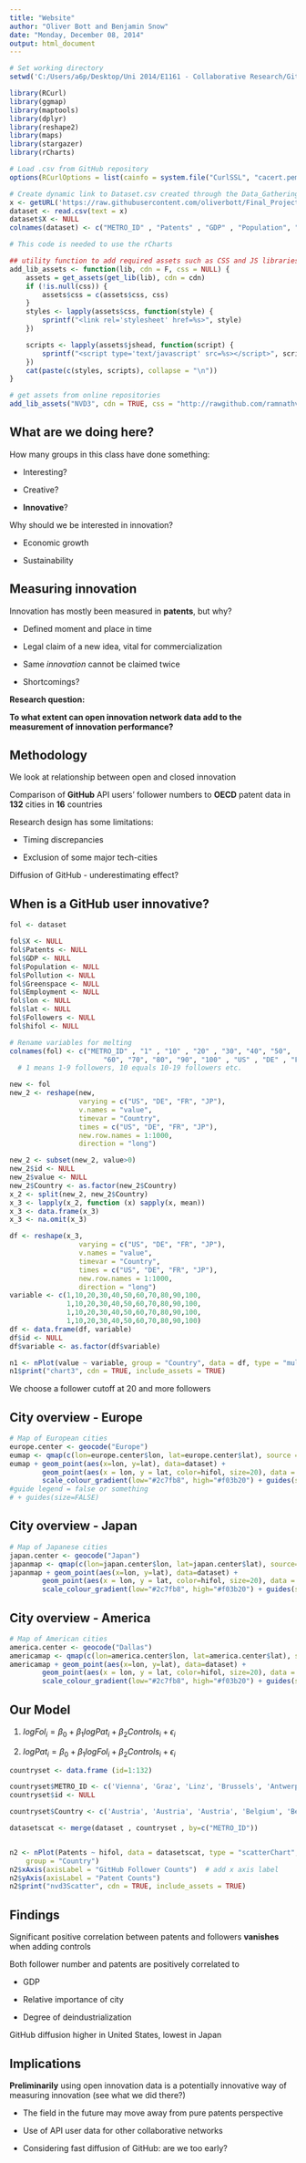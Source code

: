 ```yaml
---
title: "Website"
author: "Oliver Bott and Benjamin Snow"
date: "Monday, December 08, 2014"
output: html_document
---
```



```r
# Set working directory
setwd('C:/Users/a6p/Desktop/Uni 2014/E1161 - Collaborative Research/GitHub Clone/Final_Project/Website/')

library(RCurl)
library(ggmap)
library(maptools)
library(dplyr)
library(reshape2)
library(maps)
library(stargazer)
library(rCharts)

# Load .csv from GitHub repository
options(RCurlOptions = list(cainfo = system.file("CurlSSL", "cacert.pem", package = "RCurl")))

# Create dynamic link to Dataset.csv created through the Data_Gathering.R
x <- getURL('https://raw.githubusercontent.com/oliverbott/Final_Project/master/Data/Dataset.csv')
dataset <- read.csv(text = x)
dataset$X <- NULL
colnames(dataset) <- c("METRO_ID" , "Patents" , "GDP" , "Population", "Greenspace", "Employment" , "Pollution" , "lon" , "lat" , "Followers" , "1" , "10" , "20" , "30" , "40" , "50" , "60" , "70" , "80" , "90" , "100" , "US" , "DE" , "FR" , "JP" , "hifol")
```

```r
# This code is needed to use the rCharts

## utility function to add required assets such as CSS and JS libraries
add_lib_assets <- function(lib, cdn = F, css = NULL) {
    assets = get_assets(get_lib(lib), cdn = cdn)
    if (!is.null(css)) {
        assets$css = c(assets$css, css)
    }
    styles <- lapply(assets$css, function(style) {
        sprintf("<link rel='stylesheet' href=%s>", style)
    })

    scripts <- lapply(assets$jshead, function(script) {
        sprintf("<script type='text/javascript' src=%s></script>", script)
    })
    cat(paste(c(styles, scripts), collapse = "\n"))
}

# get assets from online repositories
add_lib_assets("NVD3", cdn = TRUE, css = "http://rawgithub.com/ramnathv/rCharts/master/inst/libraries/nvd3/css/rNVD3.css")
```

## What are we doing here?

How many groups in this class have done something:

- Interesting?

- Creative?

- **Innovative**?

Why should we be interested in innovation?

- Economic growth

- Sustainability



## Measuring innovation

Innovation has mostly been measured in **patents**, but why?

- Defined moment and place in time

- Legal claim of a new idea, vital for commercialization

- Same *innovation* cannot be claimed twice

- Shortcomings?


**Research question:**

**To what extent can open innovation network data add to the measurement of innovation performance?**


## Methodology

We look at relationship between open and closed innovation

Comparison of **GitHub** API users' follower numbers to **OECD** patent data in **132** cities in **16** countries


Research design has some limitations:

- Timing discrepancies

- Exclusion of some major tech-cities


Diffusion of GitHub - underestimating effect?


## When is a GitHub user innovative?

```r

fol <- dataset

fol$X <- NULL
fol$Patents <- NULL
fol$GDP <- NULL
fol$Population <- NULL
fol$Pollution <- NULL
fol$Greenspace <- NULL
fol$Employment <- NULL
fol$lon <- NULL
fol$lat <- NULL
fol$Followers <- NULL
fol$hifol <- NULL

# Rename variables for melting
colnames(fol) <- c("METRO_ID" , "1" , "10" , "20" , "30", "40", "50", 
                       "60", "70", "80", "90", "100" , "US" , "DE" , "FR" , "JP")
  # 1 means 1-9 followers, 10 equals 10-19 followers etc.

new <- fol
new_2 <- reshape(new, 
                 varying = c("US", "DE", "FR", "JP"), 
                 v.names = "value",
                 timevar = "Country", 
                 times = c("US", "DE", "FR", "JP"), 
                 new.row.names = 1:1000,
                 direction = "long")

new_2 <- subset(new_2, value>0)
new_2$id <- NULL 
new_2$value <- NULL
new_2$Country <- as.factor(new_2$Country)
x_2 <- split(new_2, new_2$Country)
x_3 <- lapply(x_2, function (x) sapply(x, mean))
x_3 <- data.frame(x_3)
x_3 <- na.omit(x_3)

df <- reshape(x_3, 
                 varying = c("US", "DE", "FR", "JP"), 
                 v.names = "value",
                 timevar = "Country", 
                 times = c("US", "DE", "FR", "JP"), 
                 new.row.names = 1:1000,
                 direction = "long")
variable <- c(1,10,20,30,40,50,60,70,80,90,100, 
              1,10,20,30,40,50,60,70,80,90,100,
              1,10,20,30,40,50,60,70,80,90,100,
              1,10,20,30,40,50,60,70,80,90,100)
df <- data.frame(df, variable)
df$id <- NULL 
df$variable <- as.factor(df$variable)

n1 <- nPlot(value ~ variable, group = "Country", data = df, type = "multiBarChart")
n1$print("chart3", cdn = TRUE, include_assets = TRUE)
```

We choose a follower cutoff at 20 and more followers

## City overview - Europe

```r


# Map of European cities
europe.center <- geocode("Europe")
eumap <- qmap(c(lon=europe.center$lon, lat=europe.center$lat), source = 'google', color="bw", zoom=4)
eumap + geom_point(aes(x=lon, y=lat), data=dataset) + 
        geom_point(aes(x = lon, y = lat, color=hifol, size=20), data = dataset) + 
        scale_colour_gradient(low="#2c7fb8", high="#f03b20") + guides(size=FALSE)
#guide legend = false or something
# + guides(size=FALSE)
```


## City overview - Japan

```r
# Map of Japanese cities
japan.center <- geocode("Japan")
japanmap <- qmap(c(lon=japan.center$lon, lat=japan.center$lat), source='google', color="bw", zoom=5)
japanmap + geom_point(aes(x=lon, y=lat), data=dataset) + 
        geom_point(aes(x = lon, y = lat, color=hifol, size=20), data = dataset) + 
        scale_colour_gradient(low="#2c7fb8", high="#f03b20") + guides(size=FALSE)
```


## City overview - America

```r
# Map of American cities
america.center <- geocode("Dallas")
americamap <- qmap(c(lon=america.center$lon, lat=america.center$lat), source='google', color="bw", zoom=4)
americamap + geom_point(aes(x=lon, y=lat), data=dataset) + 
        geom_point(aes(x = lon, y = lat, color=hifol, size=20), data = dataset) + 
        scale_colour_gradient(low="#2c7fb8", high="#f03b20") + guides(size=FALSE)
```


## Our Model

1. $logFol_{i} = {\beta}_0 +{\beta}_1 logPat_{i} + {\beta}_2 Controls_{i} +{\epsilon}_{i}$

2. $logPat_{i} = {\beta}_0 +{\beta}_1 logFol_{i} + {\beta}_2 Controls_{i} +{\epsilon}_{i}$


```r
countryset <- data.frame (id=1:132)

countryset$METRO_ID <- c('Vienna', 'Graz', 'Linz', 'Brussels', 'Antwerp', 'Ghent', 'Liege', 'Berlin', 'Hamburg', 'Munich', 'Cologne', 'Frankfurt', 'Essen', 'Stuttgart', 'Leipzig', 'Dresden', 'Dortmund', 'Dusseldorf', 'Bremen', 'Hanover', 'Bochum', 'Freiburg', 'Augsburg', 'Bonn', 'Karlsruhe', 'Duisburg', 'Mannheim', 'Aachen', 'Copenhagen', 'Tallinn', 'Madrid', 'Barcelona', 'Valencia', 'Seville', 'Zaragoza', 'Malaga', 'Palmas', 'Bilbao', 'Helsinki', 'Paris', 'Lyon', 'Toulouse', 'Strasbourg', 'Bordeaux', 'Nantes', 'Lille', 'Montpellier', 'Rennes', 'Grenoble', 'Toulon', 'Marseille', 'Nice', 'Rouen', 'Rome', 'Naples', 'Turin', 'Palermo', 'Genova', 'Florence', 'Bologna', 'Catania', 'Venice', 'Mito', 'Tokyo', 'Kofu', 'Nagoya', 'Numazu', 'Osaka', 'Okayama', 'Kurashiki', 'Fukuyama', 'Hiroshima', 'Takamatsu', 'Monterrey', 'Irapuato', 'Hague', 'Amsterdam', 'Rotterdam', 'Utrecht', 'Oslo', 'Lisbon', 'Porto', 'Stockholm', 'Gothenburg', 'Malmo', 'Seattle', 'Portland', 'Minneapolis', 'Milwaukee', 'Madison', 'Buffalo', 'Albany', 'Detroit', 'Boston', 'Chicago', 'Providence', 'Toledo', 'Cleveland', 'Omaha', 'Akron', 'Pittsburgh', 'Harrisburg', 'Philadelphia', 'Columbus', 'Denver', 'Indianapolis', 'Dayton', 'Baltimore', 'Cincinnati', 'Washington', 'Louisville',  'Wichita', 'Richmond', 'Fresno', 'Nashville', 'Tulsa', 'Raleigh', 'Charlotte', 'Albuquerque', 'Memphis', 'Columbia', 'Atlanta', 'Phoenix',  'Dallas', 'Charleston', 'Tucson', 'Austin', 'Jacksonville', 'Houston', 'Orlando', 'Tampa', 'Miami')
countryset$id <- NULL

countryset$Country <- c('Austria', 'Austria', 'Austria', 'Belgium', 'Belgium', 'Belgium', 'Belgium', 'Germany', 'Germany', 'Germany', 'Germany', 'Germany', 'Germany', 'Germany', 'Germany', 'Germany', 'Germany', 'Germany', 'Germany', 'Germany', 'Germany', 'Germany', 'Germany', 'Germany', 'Germany', 'Germany', 'Germany', 'Germany', 'Denmark', 'Estonia', 'Spain', 'Spain', 'Spain', 'Spain', 'Spain', 'Spain', 'Spain', 'Spain', 'Finland', 'France', 'France', 'France', 'France', 'France', 'France', 'France', 'France', 'France', 'France', 'France', 'France', 'France', 'France', 'Italy', 'Italy', 'Italy', 'Italy', 'Italy', 'Italy', 'Italy', 'Italy', 'Italy', 'Japan', 'Japan', 'Japan', 'Japan', 'Japan', 'Japan', 'Japan', 'Japan', 'Japan', 'Japan', 'Japan', 'Mexico', 'Mexico', 'Netherlands', 'Netherlands', 'Netherlands', 'Netherlands', 'Norway', 'Portugal', 'Portugal', 'Sweden', 'Sweden', 'Sweden', 'United States', 'United States', 'United States', 'United States', 'United States', 'United States', 'United States', 'United States', 'United States', 'United States', 'United States', 'United States', 'United States', 'United States', 'United States', 'United States', 'United States', 'United States', 'United States', 'United States', 'United States', 'United States', 'United States', 'United States', 'United States', 'United States',  'United States', 'United States', 'United States', 'United States', 'United States', 'United States', 'United States', 'United States', 'United States', 'United States', 'United States', 'United States',  'United States', 'United States', 'United States', 'United States', 'United States', 'United States', 'United States', 'United States', 'United States')

datasetscat <- merge(dataset , countryset , by=c("METRO_ID")) 


n2 <- nPlot(Patents ~ hifol, data = datasetscat, type = "scatterChart", 
    group = "Country")
n2$xAxis(axisLabel = "GitHub Follower Counts")  # add x axis label
n2$yAxis(axisLabel = "Patent Counts")
n2$print("nvd3Scatter", cdn = TRUE, include_assets = TRUE)
```

## Findings

Significant positive correlation between   patents and followers **vanishes** when adding controls


Both follower number and patents are positively correlated to 

- GDP

- Relative importance of city

- Degree of deindustrialization


GitHub diffusion higher in United States, lowest in Japan


## Implications

**Preliminarily** using open innovation data is a potentially innovative way of measuring innovation (see what we did there?) 

- The field in the future may move away from pure patents perspective

- Use of API user data for other collaborative networks

- Considering fast diffusion of GitHub: are we too early?

